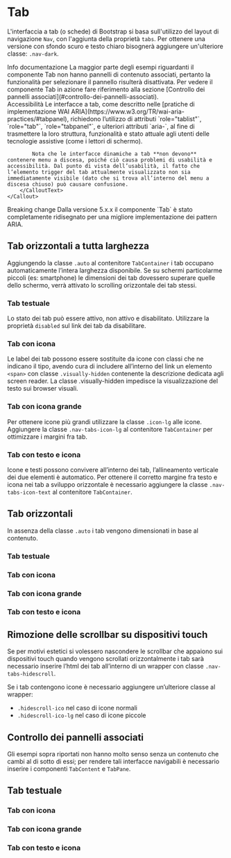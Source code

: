 
<Meta of={TabStories} />

# Tab

L'interfaccia a tab (o schede) di Bootstrap si basa sull'utilizzo del layout di navigazione `Nav`, con l'aggiunta della proprietà `tabs`. Per ottenere una versione con sfondo scuro e testo chiaro bisognerà aggiungere un'ulteriore classe: `.nav-dark`.

<div className='docs'>
  <Callout color='warning'>
    <CalloutTitle>
      <span className='text'>Info documentazione</span>
    </CalloutTitle>
    <CalloutText>
      La maggior parte degli esempi riguardanti il componente Tab non hanno pannelli di contenuto associati, pertanto la
      funzionalità per selezionare il pannello risulterà disattivata. Per vedere il componente Tab in azione fare
      riferimento alla sezione [Controllo dei pannelli associati](#controllo-dei-pannelli-associati).
    </CalloutText>
  </Callout>
</div>

<div className="docs">
    <Callout color="success">
        <CalloutTitle>
            <span className="text">Accessibilità</span>
        </CalloutTitle>
        <CalloutText>
            Le interfacce a tab, come descritto nelle [pratiche di implementazione WAI ARIA](https://www.w3.org/TR/wai-aria-practices/#tabpanel), richiedono l’utilizzo di attributi `role="tablist"`, `role="tab"`, `role="tabpanel"`, e ulteriori attributi `aria-`, al fine di trasmettere la loro struttura, funzionalità e stato attuale agli utenti delle tecnologie assistive (come i lettori di schermo).

            Nota che le interfacce dinamiche a tab **non devono** contenere menu a discesa, poiché ciò causa problemi di usabilità e accessibilità. Dal punto di vista dell’usabilità, il fatto che l’elemento trigger del tab attualmente visualizzato non sia immediatamente visibile (dato che si trova all’interno del menu a discesa chiuso) può causare confusione.
        </CalloutText>
    </Callout>

</div>

<div className='docs'>
  <Callout color='danger'>
    <CalloutTitle>
      <span className='text'>Breaking change</span>
    </CalloutTitle>
    <CalloutText>
      Dalla versione 5.x.x il componente `Tab` è stato completamente ridisegnato per una migliore implementazione dei
      pattern ARIA.
    </CalloutText>
  </Callout>
</div>

## Tab orizzontali a tutta larghezza

Aggiungendo la classe `.auto` al contenitore `TabContainer` i tab occupano automaticamente l’intera larghezza disponibile. Se su schermi particolarme piccoli (es: smartphone) le dimensioni dei tab dovessero superare quelle dello schermo, verrà attivato lo scrolling orizzontale dei tab stessi.

### Tab testuale

Lo stato dei tab può essere attivo, non attivo e disabilitato. Utilizzare la proprietà `disabled` sul link dei tab da disabilitare.

<Canvas of={TabStories.TestualeFull} />

### Tab con icona

Le label dei tab possono essere sostituite da icone con classi che ne indicano il tipo, avendo cura di includere all’interno del link un elemento `<span>` con classe `.visually-hidden` contenente la descrizione dedicata agli screen reader. La classe .visually-hidden impedisce la visualizzazione del testo sui browser visuali.

<Canvas of={TabStories.IconaFull} />

### Tab con icona grande

Per ottenere icone più grandi utilizzare la classe `.icon-lg` alle icone. Aggiungere la classe `.nav-tabs-icon-lg` al contenitore `TabContainer` per ottimizzare i margini fra tab.

<Canvas of={TabStories.IconaGrandeFull} />

### Tab con testo e icona

Icone e testi possono convivere all’interno dei tab, l’allineamento verticale dei due elementi è automatico. Per ottenere il corretto margine fra testo e icona nei tab a sviluppo orizzontale è necessario aggiungere la classe `.nav-tabs-icon-text` al contenitore `TabContainer`.

<Canvas of={TabStories.TestoIconaFull} />

## Tab orizzontali

In assenza della classe `.auto` i tab vengono dimensionati in base al contenuto.

### Tab testuale

<Canvas of={TabStories.Testuale} />

### Tab con icona

<Canvas of={TabStories.Icona} />

### Tab con icona grande

<Canvas of={TabStories.IconaGrande} />

### Tab con testo e icona

<Canvas of={TabStories.TestoIcona} />

## Rimozione delle scrollbar su dispositivi touch

Se per motivi estetici si volessero nascondere le scrollbar che appaiono sui dispositivi touch quando vengono scrollati orizzontalmente i tab sarà necessario inserire l’html dei tab all’interno di un wrapper con classe `.nav-tabs-hidescroll`.

Se i tab contengono icone è necessario aggiungere un’ulteriore classe al wrapper:

- `.hidescroll-ico` nel caso di icone normali
- `.hidescroll-ico-lg` nel caso di icone piccole

<Canvas of={TabStories.Hidescroll} />

## Controllo dei pannelli associati

Gli esempi sopra riportati non hanno molto senso senza un contenuto che cambi al di sotto di essi; per rendere tali interfacce navigabili è necessario inserire i componenti `TabContent` e `TabPane`.

## Tab testuale

<Canvas of={TabStories.TestualePannel} />

### Tab con icona

<Canvas of={TabStories.IconaPannel} />

### Tab con icona grande

<Canvas of={TabStories.IconaGrandePannel} />

### Tab con testo e icona

<Canvas of={TabStories.TestoIconaPannel} />

